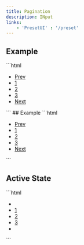 ```yaml
---
title: Pagination
description: INput
links: 
    - 'PresetUI' : '/preset'
---
```


## Example

<PreviewBox name="pagination/Default">
```html
<nav>
    <ul class="flex items-center gap-0.5 text-body">
        <li>
            <a href="#" class="btn btn-sm btn-ghost btn-ghost-gray min-w-36px justify-center rd-md">
                Prev
            </a>
        </li>
        <li>
            <a href="#" class="btn btn-sm btn-ghost btn-ghost-gray min-w-36px justify-center rd-md">
                1
            </a>
        </li>
        <li>
            <a href="#" class="btn btn-sm btn-ghost btn-ghost-gray min-w-36px justify-center rd-md">
                2
            </a>
        </li>
        <li>
            <a href="#" class="btn btn-sm btn-ghost btn-ghost-gray min-w-36px justify-center rd-md">
                3
            </a>
        </li>
        <li>
            <a href="#" class="btn btn-sm btn-ghost btn-ghost-gray min-w-36px justify-center rd-md">
                Next
            </a>
        </li>
    </ul>
</nav>
```
</PreviewBox>
## Example

<PreviewBox name="pagination/WithIcon">
```html
<nav>
    <ul class="flex items-center gap-0.5 text-body">
        <li>
            <a aria-label="Prev page" href="#" class="btn btn-sm btn-ghost btn-ghost-gray min-w-36px gap-x-1.5 justify-center rd-md">
                <span aria-hidden="true" class="flex i-ph-caret-left text-lg"></span>
                Prev
            </a>
        </li>
        <li>
            <a href="#" class="btn btn-sm btn-ghost btn-ghost-gray min-w-36px justify-center rd-md">
                1
            </a>
        </li>
        <li>
            <a href="#" class="btn btn-sm btn-ghost btn-ghost-gray min-w-36px justify-center rd-md">
                2
            </a>
        </li>
        <li>
            <a href="#" class="btn btn-sm btn-ghost btn-ghost-gray min-w-36px justify-center rd-md">
                3
            </a>
        </li>
        <li>
            <a aria-label="Next page" href="#" class="btn btn-sm btn-ghost btn-ghost-gray min-w-36px justify-center gap-x-1.5 rd-md">
                Next
                <span aria-hidden="true" class="flex i-ph-caret-right text-lg"></span>
            </a>
        </li>
    </ul>
</nav>
```
</PreviewBox>

## Active State

<PreviewBox name="pagination/ActiveState">
```html
<nav>
    <ul class="flex items-center gap-0.5 text-body">
        <li>
            <a aria-label="Prev page" aria-disabled="true" href="#" class="btn btn-sm btn-ghost btn-ghost-gray min-w-36px justify-center rd-md aria-disabled:cursor-not-allowed aria-disabled:op60 aria-disabled:hover:!bg-transparent">
                <span aria-hidden="true" class="flex i-ph-caret-left text-lg"></span>
            </a>
        </li>
        <li>
            <a href="#" class="bg-high btn btn-sm btn-ghost btn-ghost-gray min-w-36px justify-center rd-md">
                1
            </a>
        </li>
        <li>
            <a href="#" class="btn btn-sm btn-ghost btn-ghost-gray min-w-36px justify-center rd-md">
                2
            </a>
        </li>
        <li>
            <a href="#" class="btn btn-sm btn-ghost btn-ghost-gray min-w-36px justify-center rd-md">
                3
            </a>
        </li>
        <li>
            <a aria-label="Next page" href="#" class="btn btn-sm btn-ghost btn-ghost-gray min-w-36px justify-center rd-md aria-disabled:cursor-not-allowed aria-disabled:op60 aria-disabled:hover:!bg-transparent">
                <span aria-hidden="true" class="flex i-ph-caret-right text-lg"></span>
            </a>
        </li>
    </ul>
</nav>
```
</PreviewBox>